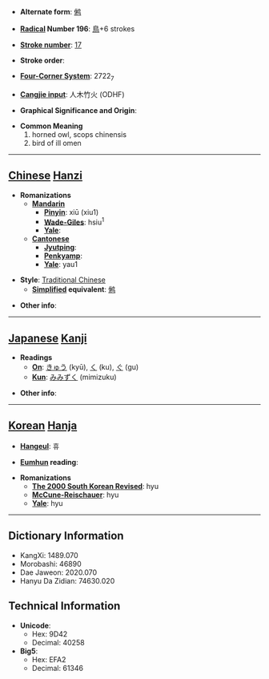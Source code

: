 * '''Alternate form''': [[鸺]]

* '''[[Wiktionary:Chinese radical index| Radical]] Number 196''': [[Wiktionary:Chinese radical index 鳥|鳥]]+6 strokes

* '''[[Wiktionary:Chinese total strokes index|Stroke number]]''': [[Wiktionary:Chinese total strokes index 17|17]]

* '''Stroke order''': 

* '''[[Wiktionary:Chinese four corner index|Four-Corner System]]''': 2722<sub>7</sub>

* '''[[Wiktionary:Chinese Cangjie index|Cangjie input]]''': 人木竹火 (ODHF)

* '''Graphical Significance and Origin''': 

* '''Common Meaning'''
*#horned owl, scops chinensis
*# bird of ill omen


----

== [[Chinese]] [[Hanzi]] ==

* '''Romanizations'''
** '''[[Mandarin]]'''
*** '''[[Pinyin]]''': xiū (xiu1)
*** '''[[Wade-Giles]]''': hsiu<sup>1</sup>
*** '''[[Yale]]''': 
** '''[[Cantonese]]'''
*** '''[[Jyutping]]''':
*** '''[[Penkyamp]]''': 
*** '''[[Yale]]''': yau1

* '''Style''': [[Traditional Chinese]] 
** '''[[Simplified Chinese|Simplified]] equivalent''': [[鸺]]

* '''Other info''': 

----

== [[Japanese]] [[Kanji]] ==

* '''Readings'''
** '''[[On]]''': [[きゅう]] (kyū), [[く]] (ku), [[ぐ]] (gu)
** '''[[Kun]]''': [[みみずく]] (mimizuku)

* '''Other info''':  

----

== [[Korean]] [[Hanja]] ==

* '''[[Hangeul]]''': 휴

* '''[[Eumhun]] reading''': 

* '''Romanizations'''
** '''[[The 2000 South Korean Revised Romanization|The 2000 South Korean Revised]]''': hyu
** '''[[McCune-Reischauer]]''': hyu
** '''[[Yale]]''': hyu

----

== Dictionary Information ==

* KangXi: 1489.070
* Morobashi: 46890
* Dae Jaweon: 2020.070
* Hanyu Da Zidian: 74630.020

== Technical Information ==

* '''Unicode''':
** Hex: 9D42
** Decimal: 40258
* '''Big5''':
** Hex: EFA2
** Decimal: 61346